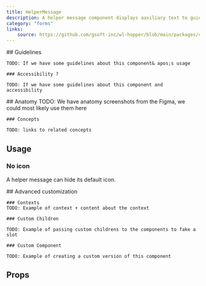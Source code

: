 ```yaml
---
title: HelperMessage
description: A helper message component displays auxiliary text to guide users in the interface.
category: "forms"
links:
    source: https://github.com/gsoft-inc/wl-hopper/blob/main/packages/components/src/HelperMessage/src/HelperMessage.tsx
---
```


<Example src="HelperMessage/docs/preview" isOpen />

<FeatureFlag flag="next">
    ## Guidelines

    TODO: If we have some guidelines about this component& apos;s usage

    ### Accessibility ?

    TODO: If we have some guidelines about this component and accessibility
</FeatureFlag>

<FeatureFlag flag="rc">
    ## Anatomy
    TODO: We have anatomy screenshots from the Figma, we could most likely use them here

    ### Concepts

    TODO: links to related concepts
</FeatureFlag>

## Usage

### No icon

A helper message can hide its default icon.

<Example src="HelperMessage/docs/noicon" />

<FeatureFlag flag="next">
    ## Advanced customization

    ### Contexts
    TODO: Example of context + content about the context

    ### Custom Children

    TODO: Example of passing custom childrens to the components to fake a slot

    ### Custom Component

    TODO: Example of creating a custom version of this component
</FeatureFlag>

## Props

<PropTable component="HelperMessage" />
